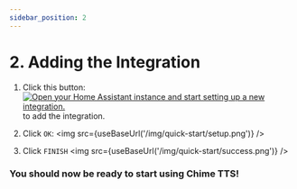 ```yaml
---
sidebar_position: 2
---
```



# 2. Adding the Integration

1. Click this button:
<a href="https://my.home-assistant.io/redirect/config_flow_start/?domain=chime_tts"><img src="https://my.home-assistant.io/badges/config_flow_start.svg" alt="Open your Home Assistant instance and start setting up a new integration." /></a> to add the integration.

2. Click `OK`:
<img src={useBaseUrl('/img/quick-start/setup.png')} />

3. Click `FINISH`
<img src={useBaseUrl('/img/quick-start/success.png')} />

### You should now be ready to start using Chime TTS!

